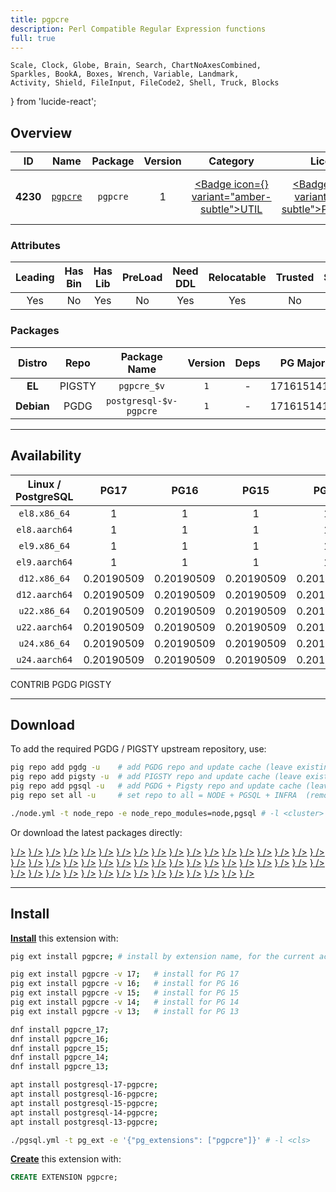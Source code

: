```yaml
---
title: pgpcre
description: Perl Compatible Regular Expression functions
full: true
---
```


    Scale, Clock, Globe, Brain, Search, ChartNoAxesCombined,
    Sparkles, BookA, Boxes, Wrench, Variable, Landmark,
    Activity, Shield, FileInput, FileCode2, Shell, Truck, Blocks
} from 'lucide-react';

## Overview

| <TooltipIconButton tooltip="Extension unique identifier" side="top">ID</TooltipIconButton> | <TooltipIconButton tooltip="Extension name" side="top">Name</TooltipIconButton> | <TooltipIconButton tooltip="Package name for installation" side="top">Package</TooltipIconButton> | <TooltipIconButton tooltip="Latest available extension version" side="top">Version</TooltipIconButton> | <TooltipIconButton tooltip="Extension category" side="top">Category</TooltipIconButton> | <TooltipIconButton tooltip="Open source license" side="top">License</TooltipIconButton> | <TooltipIconButton tooltip="Programming language" side="top">Lang</TooltipIconButton> |
|:--------:|:--------:|:----------:|:--------------:|:---------------------------------------:|:------------------------------------------------------:|:----:|
| **4230** | [`pgpcre`](https://github.com/petere/pgpcre) | `pgpcre` | 1 | <a href="/ext/util" className="no-underline"><Badge icon={<Wrench />} variant="amber-subtle">UTIL</Badge></a> | <a href="/ext/list/license#postgresql" className="no-underline"><Badge icon={<Scale />} variant="blue-subtle">PostgreSQL</Badge></a> | <a href="/ext/list/lang#c"><Badge icon={<FileCode2 />} variant="blue-subtle">C</Badge></a> |

### Attributes

| <TooltipIconButton tooltip="The Primary Leading extension in the Package" side="top">Leading</TooltipIconButton> | <TooltipIconButton tooltip="Contains binary utils" side="top">Has Bin</TooltipIconButton> | <TooltipIconButton tooltip="Contains .so shared library files" side="top">Has Lib</TooltipIconButton> | <TooltipIconButton tooltip="Requires preloading via shared_preload_libraries" side="top">PreLoad</TooltipIconButton> | <TooltipIconButton tooltip="Requires CREATE EXTENSION DDL command" side="top">Need DDL</TooltipIconButton> | <TooltipIconButton tooltip="Can be installed in any schema" side="top">Relocatable</TooltipIconButton> | <TooltipIconButton tooltip="Can be created by non-superuser" side="top">Trusted</TooltipIconButton> | <TooltipIconButton tooltip="Schemas used by this extension" side="top">Schemas</TooltipIconButton> |
|:-------:|:-------:|:-------:|:-------:|:--------:|:-----------:|:-------:|:-------:|
| Yes | No | Yes | No | Yes | Yes | No | - |

### Packages

| <TooltipIconButton tooltip="Linux distribution family, EL or Debian" side="top">Distro</TooltipIconButton> | <TooltipIconButton tooltip="Package repository" side="top">Repo</TooltipIconButton> | <TooltipIconButton tooltip="The RPM/DEB Package Name Pattern (replace $v with real pg major)" side="top">Package Name</TooltipIconButton> | <TooltipIconButton tooltip="Latest package version" side="top">Version</TooltipIconButton> | <TooltipIconButton tooltip="RPM/DEB Package dependencies" side="top">Deps</TooltipIconButton> | <TooltipIconButton tooltip="Available in these PostgreSQL Major Versions" side="top">PG Major</TooltipIconButton> |
|:----------:|:--------:|:------------------------:|:-----------:|:------------:|:------------------:|
|   **EL**   | <Badge variant="amber-subtle"><span className="font-bold">PIGSTY</span></Badge> | `pgpcre_$v` | `1` | - | <Badge variant="green-subtle">17</Badge><Badge variant="green-subtle">16</Badge><Badge variant="green-subtle">15</Badge><Badge variant="green-subtle">14</Badge><Badge variant="green-subtle">13</Badge> |
| **Debian** | <Badge variant="blue-subtle"><span className="font-bold">PGDG</span></Badge> | `postgresql-$v-pgpcre` | `1` | - | <Badge variant="green-subtle">17</Badge><Badge variant="green-subtle">16</Badge><Badge variant="green-subtle">15</Badge><Badge variant="green-subtle">14</Badge><Badge variant="green-subtle">13</Badge> |



------

## Availability

| <TooltipIconButton tooltip="Linux Distro Arch / PostgreSQL Major Version" side="top">Linux / PostgreSQL </TooltipIconButton> | **PG17** | **PG16** | **PG15** | **PG14** | **PG13** |
|:-----:|:-----:|:-----:|:-----:|:-----:|:-----:|
| `el8.x86_64` | <Badge variant="amber-subtle">1</Badge> | <Badge variant="amber-subtle">1</Badge> | <Badge variant="amber-subtle">1</Badge> | <Badge variant="amber-subtle">1</Badge> | <Badge variant="amber-subtle">1</Badge> |
| `el8.aarch64` | <Badge variant="amber-subtle">1</Badge> | <Badge variant="amber-subtle">1</Badge> | <Badge variant="amber-subtle">1</Badge> | <Badge variant="amber-subtle">1</Badge> | <Badge variant="amber-subtle">1</Badge> |
| `el9.x86_64` | <Badge variant="amber-subtle">1</Badge> | <Badge variant="amber-subtle">1</Badge> | <Badge variant="amber-subtle">1</Badge> | <Badge variant="amber-subtle">1</Badge> | <Badge variant="amber-subtle">1</Badge> |
| `el9.aarch64` | <Badge variant="amber-subtle">1</Badge> | <Badge variant="amber-subtle">1</Badge> | <Badge variant="amber-subtle">1</Badge> | <Badge variant="amber-subtle">1</Badge> | <Badge variant="amber-subtle">1</Badge> |
| `d12.x86_64` | <Badge variant="blue-subtle">0.20190509</Badge> | <Badge variant="blue-subtle">0.20190509</Badge> | <Badge variant="blue-subtle">0.20190509</Badge> | <Badge variant="blue-subtle">0.20190509</Badge> | <Badge variant="blue-subtle">0.20190509</Badge> |
| `d12.aarch64` | <Badge variant="blue-subtle">0.20190509</Badge> | <Badge variant="blue-subtle">0.20190509</Badge> | <Badge variant="blue-subtle">0.20190509</Badge> | <Badge variant="blue-subtle">0.20190509</Badge> | <Badge variant="blue-subtle">0.20190509</Badge> |
| `u22.x86_64` | <Badge variant="blue-subtle">0.20190509</Badge> | <Badge variant="blue-subtle">0.20190509</Badge> | <Badge variant="blue-subtle">0.20190509</Badge> | <Badge variant="blue-subtle">0.20190509</Badge> | <Badge variant="blue-subtle">0.20190509</Badge> |
| `u22.aarch64` | <Badge variant="blue-subtle">0.20190509</Badge> | <Badge variant="blue-subtle">0.20190509</Badge> | <Badge variant="blue-subtle">0.20190509</Badge> | <Badge variant="blue-subtle">0.20190509</Badge> | <Badge variant="blue-subtle">0.20190509</Badge> |
| `u24.x86_64` | <Badge variant="blue-subtle">0.20190509</Badge> | <Badge variant="blue-subtle">0.20190509</Badge> | <Badge variant="blue-subtle">0.20190509</Badge> | <Badge variant="blue-subtle">0.20190509</Badge> | <Badge variant="blue-subtle">0.20190509</Badge> |
| `u24.aarch64` | <Badge variant="blue-subtle">0.20190509</Badge> | <Badge variant="blue-subtle">0.20190509</Badge> | <Badge variant="blue-subtle">0.20190509</Badge> | <Badge variant="blue-subtle">0.20190509</Badge> | <Badge variant="blue-subtle">0.20190509</Badge> |

<Badge variant="green-subtle"><span className="font-black">CONTRIB</span></Badge> <Badge variant="blue-subtle"><span className="font-black">PGDG</span></Badge> <Badge variant="amber-subtle"><span className="font-black">PIGSTY</span></Badge>

------

## Download

To add the required PGDG / PIGSTY upstream repository, use:

```bash tab="pig"
pig repo add pgdg -u    # add PGDG repo and update cache (leave existing repos)
pig repo add pigsty -u  # add PIGSTY repo and update cache (leave existing repos)
pig repo add pgsql -u   # add PGDG + Pigsty repo and update cache (leave existing repos)
pig repo set all -u     # set repo to all = NODE + PGSQL + INFRA  (remove existing repos)
```
```bash tab="pigsty"
./node.yml -t node_repo -e node_repo_modules=node,pgsql # -l <cluster>
```

Or download the latest packages directly:

<Files>
    <Folder name="el8.x86_64">
        <a href="https://repo.pigsty.io/yum/pgsql/el8.x86_64/pgpcre_17-1-1PIGSTY.el8.x86_64.rpm"><File name="pgpcre_17-1-1PIGSTY.el8.x86_64.rpm" icon={<Package className="text-emerald-500" />} /></a>
        <a href="https://repo.pigsty.io/yum/pgsql/el8.x86_64/pgpcre_16-1-1PIGSTY.el8.x86_64.rpm"><File name="pgpcre_16-1-1PIGSTY.el8.x86_64.rpm" icon={<Package className="text-emerald-500" />} /></a>
        <a href="https://repo.pigsty.io/yum/pgsql/el8.x86_64/pgpcre_15-1-1PIGSTY.el8.x86_64.rpm"><File name="pgpcre_15-1-1PIGSTY.el8.x86_64.rpm" icon={<Package className="text-emerald-500" />} /></a>
        <a href="https://repo.pigsty.io/yum/pgsql/el8.x86_64/pgpcre_14-1-1PIGSTY.el8.x86_64.rpm"><File name="pgpcre_14-1-1PIGSTY.el8.x86_64.rpm" icon={<Package className="text-emerald-500" />} /></a>
        <a href="https://repo.pigsty.io/yum/pgsql/el8.x86_64/pgpcre_13-1-1PIGSTY.el8.x86_64.rpm"><File name="pgpcre_13-1-1PIGSTY.el8.x86_64.rpm" icon={<Package className="text-emerald-500" />} /></a>
    </Folder>
    <Folder name="el8.aarch64">
        <a href="https://repo.pigsty.io/yum/pgsql/el8.aarch64/pgpcre_17-1-1PIGSTY.el8.aarch64.rpm"><File name="pgpcre_17-1-1PIGSTY.el8.aarch64.rpm" icon={<Package className="text-orange-500" />} /></a>
        <a href="https://repo.pigsty.io/yum/pgsql/el8.aarch64/pgpcre_16-1-1PIGSTY.el8.aarch64.rpm"><File name="pgpcre_16-1-1PIGSTY.el8.aarch64.rpm" icon={<Package className="text-orange-500" />} /></a>
        <a href="https://repo.pigsty.io/yum/pgsql/el8.aarch64/pgpcre_15-1-1PIGSTY.el8.aarch64.rpm"><File name="pgpcre_15-1-1PIGSTY.el8.aarch64.rpm" icon={<Package className="text-orange-500" />} /></a>
        <a href="https://repo.pigsty.io/yum/pgsql/el8.aarch64/pgpcre_14-1-1PIGSTY.el8.aarch64.rpm"><File name="pgpcre_14-1-1PIGSTY.el8.aarch64.rpm" icon={<Package className="text-orange-500" />} /></a>
        <a href="https://repo.pigsty.io/yum/pgsql/el8.aarch64/pgpcre_13-1-1PIGSTY.el8.aarch64.rpm"><File name="pgpcre_13-1-1PIGSTY.el8.aarch64.rpm" icon={<Package className="text-orange-500" />} /></a>
    </Folder>
    <Folder name="el9.x86_64">
        <a href="https://repo.pigsty.io/yum/pgsql/el9.x86_64/pgpcre_17-1-1PIGSTY.el9.x86_64.rpm"><File name="pgpcre_17-1-1PIGSTY.el9.x86_64.rpm" icon={<Package className="text-emerald-500" />} /></a>
        <a href="https://repo.pigsty.io/yum/pgsql/el9.x86_64/pgpcre_16-1-1PIGSTY.el9.x86_64.rpm"><File name="pgpcre_16-1-1PIGSTY.el9.x86_64.rpm" icon={<Package className="text-emerald-500" />} /></a>
        <a href="https://repo.pigsty.io/yum/pgsql/el9.x86_64/pgpcre_15-1-1PIGSTY.el9.x86_64.rpm"><File name="pgpcre_15-1-1PIGSTY.el9.x86_64.rpm" icon={<Package className="text-emerald-500" />} /></a>
        <a href="https://repo.pigsty.io/yum/pgsql/el9.x86_64/pgpcre_14-1-1PIGSTY.el9.x86_64.rpm"><File name="pgpcre_14-1-1PIGSTY.el9.x86_64.rpm" icon={<Package className="text-emerald-500" />} /></a>
        <a href="https://repo.pigsty.io/yum/pgsql/el9.x86_64/pgpcre_13-1-1PIGSTY.el9.x86_64.rpm"><File name="pgpcre_13-1-1PIGSTY.el9.x86_64.rpm" icon={<Package className="text-emerald-500" />} /></a>
    </Folder>
    <Folder name="el9.aarch64">
        <a href="https://repo.pigsty.io/yum/pgsql/el9.aarch64/pgpcre_17-1-1PIGSTY.el9.aarch64.rpm"><File name="pgpcre_17-1-1PIGSTY.el9.aarch64.rpm" icon={<Package className="text-orange-500" />} /></a>
        <a href="https://repo.pigsty.io/yum/pgsql/el9.aarch64/pgpcre_16-1-1PIGSTY.el9.aarch64.rpm"><File name="pgpcre_16-1-1PIGSTY.el9.aarch64.rpm" icon={<Package className="text-orange-500" />} /></a>
        <a href="https://repo.pigsty.io/yum/pgsql/el9.aarch64/pgpcre_15-1-1PIGSTY.el9.aarch64.rpm"><File name="pgpcre_15-1-1PIGSTY.el9.aarch64.rpm" icon={<Package className="text-orange-500" />} /></a>
        <a href="https://repo.pigsty.io/yum/pgsql/el9.aarch64/pgpcre_14-1-1PIGSTY.el9.aarch64.rpm"><File name="pgpcre_14-1-1PIGSTY.el9.aarch64.rpm" icon={<Package className="text-orange-500" />} /></a>
        <a href="https://repo.pigsty.io/yum/pgsql/el9.aarch64/pgpcre_13-1-1PIGSTY.el9.aarch64.rpm"><File name="pgpcre_13-1-1PIGSTY.el9.aarch64.rpm" icon={<Package className="text-orange-500" />} /></a>
    </Folder>
    <Folder name="d12.x86_64">
        <a href="https://apt.postgresql.org/pub/repos/apt/pool/main/p/pgpcre/postgresql-17-pgpcre_0.20190509-8.pgdg120+1_arm64.deb"><File name="postgresql-17-pgpcre_0.20190509-8.pgdg120+1_arm64.deb" icon={<Box className="text-emerald-500" />} /></a>
        <a href="https://apt.postgresql.org/pub/repos/apt/pool/main/p/pgpcre/postgresql-16-pgpcre_0.20190509-8.pgdg120+1_arm64.deb"><File name="postgresql-16-pgpcre_0.20190509-8.pgdg120+1_arm64.deb" icon={<Box className="text-emerald-500" />} /></a>
        <a href="https://apt.postgresql.org/pub/repos/apt/pool/main/p/pgpcre/postgresql-15-pgpcre_0.20190509-8.pgdg120+1_arm64.deb"><File name="postgresql-15-pgpcre_0.20190509-8.pgdg120+1_arm64.deb" icon={<Box className="text-emerald-500" />} /></a>
        <a href="https://apt.postgresql.org/pub/repos/apt/pool/main/p/pgpcre/postgresql-14-pgpcre_0.20190509-8.pgdg120+1_arm64.deb"><File name="postgresql-14-pgpcre_0.20190509-8.pgdg120+1_arm64.deb" icon={<Box className="text-emerald-500" />} /></a>
        <a href="https://apt.postgresql.org/pub/repos/apt/pool/main/p/pgpcre/postgresql-13-pgpcre_0.20190509-8.pgdg120+1_arm64.deb"><File name="postgresql-13-pgpcre_0.20190509-8.pgdg120+1_arm64.deb" icon={<Box className="text-emerald-500" />} /></a>
    </Folder>
    <Folder name="d12.aarch64">
        <a href="https://apt.postgresql.org/pub/repos/apt/pool/main/p/pgpcre/postgresql-17-pgpcre_0.20190509-8.pgdg120+1_amd64.deb"><File name="postgresql-17-pgpcre_0.20190509-8.pgdg120+1_amd64.deb" icon={<Box className="text-orange-500" />} /></a>
        <a href="https://apt.postgresql.org/pub/repos/apt/pool/main/p/pgpcre/postgresql-16-pgpcre_0.20190509-8.pgdg120+1_amd64.deb"><File name="postgresql-16-pgpcre_0.20190509-8.pgdg120+1_amd64.deb" icon={<Box className="text-orange-500" />} /></a>
        <a href="https://apt.postgresql.org/pub/repos/apt/pool/main/p/pgpcre/postgresql-15-pgpcre_0.20190509-8.pgdg120+1_amd64.deb"><File name="postgresql-15-pgpcre_0.20190509-8.pgdg120+1_amd64.deb" icon={<Box className="text-orange-500" />} /></a>
        <a href="https://apt.postgresql.org/pub/repos/apt/pool/main/p/pgpcre/postgresql-14-pgpcre_0.20190509-8.pgdg120+1_amd64.deb"><File name="postgresql-14-pgpcre_0.20190509-8.pgdg120+1_amd64.deb" icon={<Box className="text-orange-500" />} /></a>
        <a href="https://apt.postgresql.org/pub/repos/apt/pool/main/p/pgpcre/postgresql-13-pgpcre_0.20190509-8.pgdg120+1_amd64.deb"><File name="postgresql-13-pgpcre_0.20190509-8.pgdg120+1_amd64.deb" icon={<Box className="text-orange-500" />} /></a>
    </Folder>
    <Folder name="u22.x86_64">
        <a href="https://apt.postgresql.org/pub/repos/apt/pool/main/p/pgpcre/postgresql-17-pgpcre_0.20190509-8.pgdg22.04+1_amd64.deb"><File name="postgresql-17-pgpcre_0.20190509-8.pgdg22.04+1_amd64.deb" icon={<Box className="text-emerald-500" />} /></a>
        <a href="https://apt.postgresql.org/pub/repos/apt/pool/main/p/pgpcre/postgresql-16-pgpcre_0.20190509-8.pgdg22.04+1_amd64.deb"><File name="postgresql-16-pgpcre_0.20190509-8.pgdg22.04+1_amd64.deb" icon={<Box className="text-emerald-500" />} /></a>
        <a href="https://apt.postgresql.org/pub/repos/apt/pool/main/p/pgpcre/postgresql-15-pgpcre_0.20190509-8.pgdg22.04+1_amd64.deb"><File name="postgresql-15-pgpcre_0.20190509-8.pgdg22.04+1_amd64.deb" icon={<Box className="text-emerald-500" />} /></a>
        <a href="https://apt.postgresql.org/pub/repos/apt/pool/main/p/pgpcre/postgresql-14-pgpcre_0.20190509-8.pgdg22.04+1_amd64.deb"><File name="postgresql-14-pgpcre_0.20190509-8.pgdg22.04+1_amd64.deb" icon={<Box className="text-emerald-500" />} /></a>
        <a href="https://apt.postgresql.org/pub/repos/apt/pool/main/p/pgpcre/postgresql-13-pgpcre_0.20190509-8.pgdg22.04+1_amd64.deb"><File name="postgresql-13-pgpcre_0.20190509-8.pgdg22.04+1_amd64.deb" icon={<Box className="text-emerald-500" />} /></a>
    </Folder>
    <Folder name="u22.aarch64">
        <a href="https://apt.postgresql.org/pub/repos/apt/pool/main/p/pgpcre/postgresql-17-pgpcre_0.20190509-8.pgdg22.04+1_arm64.deb"><File name="postgresql-17-pgpcre_0.20190509-8.pgdg22.04+1_arm64.deb" icon={<Box className="text-orange-500" />} /></a>
        <a href="https://apt.postgresql.org/pub/repos/apt/pool/main/p/pgpcre/postgresql-16-pgpcre_0.20190509-8.pgdg22.04+1_arm64.deb"><File name="postgresql-16-pgpcre_0.20190509-8.pgdg22.04+1_arm64.deb" icon={<Box className="text-orange-500" />} /></a>
        <a href="https://apt.postgresql.org/pub/repos/apt/pool/main/p/pgpcre/postgresql-15-pgpcre_0.20190509-8.pgdg22.04+1_arm64.deb"><File name="postgresql-15-pgpcre_0.20190509-8.pgdg22.04+1_arm64.deb" icon={<Box className="text-orange-500" />} /></a>
        <a href="https://apt.postgresql.org/pub/repos/apt/pool/main/p/pgpcre/postgresql-14-pgpcre_0.20190509-8.pgdg22.04+1_arm64.deb"><File name="postgresql-14-pgpcre_0.20190509-8.pgdg22.04+1_arm64.deb" icon={<Box className="text-orange-500" />} /></a>
        <a href="https://apt.postgresql.org/pub/repos/apt/pool/main/p/pgpcre/postgresql-13-pgpcre_0.20190509-8.pgdg22.04+1_arm64.deb"><File name="postgresql-13-pgpcre_0.20190509-8.pgdg22.04+1_arm64.deb" icon={<Box className="text-orange-500" />} /></a>
    </Folder>
    <Folder name="u24.x86_64">
        <a href="https://apt.postgresql.org/pub/repos/apt/pool/main/p/pgpcre/postgresql-17-pgpcre_0.20190509-8.pgdg24.04+1_amd64.deb"><File name="postgresql-17-pgpcre_0.20190509-8.pgdg24.04+1_amd64.deb" icon={<Box className="text-emerald-500" />} /></a>
        <a href="https://apt.postgresql.org/pub/repos/apt/pool/main/p/pgpcre/postgresql-16-pgpcre_0.20190509-8.pgdg24.04+1_amd64.deb"><File name="postgresql-16-pgpcre_0.20190509-8.pgdg24.04+1_amd64.deb" icon={<Box className="text-emerald-500" />} /></a>
        <a href="https://apt.postgresql.org/pub/repos/apt/pool/main/p/pgpcre/postgresql-15-pgpcre_0.20190509-8.pgdg24.04+1_amd64.deb"><File name="postgresql-15-pgpcre_0.20190509-8.pgdg24.04+1_amd64.deb" icon={<Box className="text-emerald-500" />} /></a>
        <a href="https://apt.postgresql.org/pub/repos/apt/pool/main/p/pgpcre/postgresql-14-pgpcre_0.20190509-8.pgdg24.04+1_amd64.deb"><File name="postgresql-14-pgpcre_0.20190509-8.pgdg24.04+1_amd64.deb" icon={<Box className="text-emerald-500" />} /></a>
        <a href="https://apt.postgresql.org/pub/repos/apt/pool/main/p/pgpcre/postgresql-13-pgpcre_0.20190509-8.pgdg24.04+1_amd64.deb"><File name="postgresql-13-pgpcre_0.20190509-8.pgdg24.04+1_amd64.deb" icon={<Box className="text-emerald-500" />} /></a>
    </Folder>
    <Folder name="u24.aarch64">
        <a href="https://apt.postgresql.org/pub/repos/apt/pool/main/p/pgpcre/postgresql-17-pgpcre_0.20190509-8.pgdg24.04+1_arm64.deb"><File name="postgresql-17-pgpcre_0.20190509-8.pgdg24.04+1_arm64.deb" icon={<Box className="text-orange-500" />} /></a>
        <a href="https://apt.postgresql.org/pub/repos/apt/pool/main/p/pgpcre/postgresql-16-pgpcre_0.20190509-8.pgdg24.04+1_arm64.deb"><File name="postgresql-16-pgpcre_0.20190509-8.pgdg24.04+1_arm64.deb" icon={<Box className="text-orange-500" />} /></a>
        <a href="https://apt.postgresql.org/pub/repos/apt/pool/main/p/pgpcre/postgresql-15-pgpcre_0.20190509-8.pgdg24.04+1_arm64.deb"><File name="postgresql-15-pgpcre_0.20190509-8.pgdg24.04+1_arm64.deb" icon={<Box className="text-orange-500" />} /></a>
        <a href="https://apt.postgresql.org/pub/repos/apt/pool/main/p/pgpcre/postgresql-14-pgpcre_0.20190509-8.pgdg24.04+1_arm64.deb"><File name="postgresql-14-pgpcre_0.20190509-8.pgdg24.04+1_arm64.deb" icon={<Box className="text-orange-500" />} /></a>
        <a href="https://apt.postgresql.org/pub/repos/apt/pool/main/p/pgpcre/postgresql-13-pgpcre_0.20190509-8.pgdg24.04+1_arm64.deb"><File name="postgresql-13-pgpcre_0.20190509-8.pgdg24.04+1_arm64.deb" icon={<Box className="text-orange-500" />} /></a>
    </Folder>
</Files>

------

## Install

[**Install**](/docs/pgsql/ext/install) this extension with:

```bash tab="pig"
pig ext install pgpcre; # install by extension name, for the current active PG version

pig ext install pgpcre -v 17;   # install for PG 17
pig ext install pgpcre -v 16;   # install for PG 16
pig ext install pgpcre -v 15;   # install for PG 15
pig ext install pgpcre -v 14;   # install for PG 14
pig ext install pgpcre -v 13;   # install for PG 13
```
```bash tab="yum" 
dnf install pgpcre_17;
dnf install pgpcre_16;
dnf install pgpcre_15;
dnf install pgpcre_14;
dnf install pgpcre_13;
```
```bash tab="apt" 
apt install postgresql-17-pgpcre;
apt install postgresql-16-pgpcre;
apt install postgresql-15-pgpcre;
apt install postgresql-14-pgpcre;
apt install postgresql-13-pgpcre;
```
```bash tab="ansible"
./pgsql.yml -t pg_ext -e '{"pg_extensions": ["pgpcre"]}' # -l <cls>
```

[**Create**](/docs/pgsql/ext/create) this extension with:

```sql
CREATE EXTENSION pgpcre;
```


